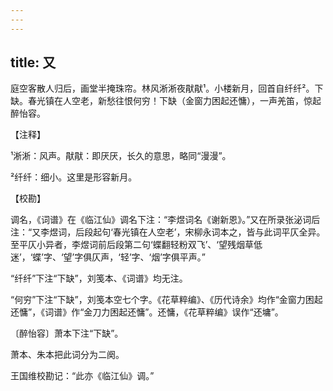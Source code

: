 ```yaml
---
---
---
```

title: 又
---







庭空客散人归后，画堂半掩珠帘。林风淅淅夜猒猒¹。小楼新月，回首自纤纤²。下缺。春光镇在人空老，新愁往恨何穷！下缺（金窗力困起还慵），一声羌笛，惊起醉怡容。

【注释】

¹淅淅：风声。猒猒：即厌厌，长久的意思，略同“漫漫”。

²纤纤：细小。这里是形容新月。

【校勘】

调名，《词谱》在《临江仙》调名下注：“李煜词名《谢新恩》。”又在所录张泌词后注：“又李煜词，后段起句‘春光镇在人空老’，宋柳永词本之，皆与此词平仄全异。至平仄小异者，李煜词前后段第二句‘蝶翻轻粉双飞’、‘望残烟草低迷’，‘蝶’字、‘望’字俱仄声，‘轻’字、‘烟’字俱平声。”

“纤纤”下注“下缺”，刘笺本、《词谱》均无注。

“何穷”下注“下缺”，刘笺本空七个字。《花草粹编》、《历代诗余》均作“金窗力困起还慵”，《词谱》作“金刀力困起还慵”。还慵，《花草粹编》误作“还墉”。

〔醉怡容〕萧本下注“下缺”。

萧本、朱本把此词分为二阕。

王国维校勘记：“此亦《临江仙》调。”